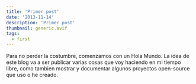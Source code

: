```yaml
---
title: 'Primer post'
date: '2013-11-14'
description: 'Primer post'
thumbnail: generic.avif
tags:
  - first
---
```


Para no perder la costumbre, comenzamos con un Hola Mundo. La idea de este blog va a
ser publicar varias cosas que voy haciendo en mi tiempo libre, como tambien mostrar
y documentar algunos proyectos open-source que uso o he creado.
